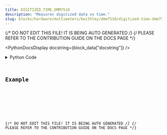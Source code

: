 ```yaml
---
title: DIGITIZED_TIME_DMM7510
description: "Measures digitized data vs time."
slug: blocks/hardware/multimeters/keithley/dmm7510/digitized-time-dmm7510
---
```


{/* DO NOT EDIT THIS FILE! IT IS BEING AUTO GENERATED */}
{/* PLEASE REFER TO THE CONTRIBUTION GUIDE ON THE DOCS PAGE */}


<PythonDocsDisplay docstring={block_data["docstring"]} />
<details>
<summary>Python Code</summary>



<Code code={pythonCode} lang="py" wrap theme="dracula" />

[Find this Flojoy Block on GitHub](https://github.com/flojoy-ai/blocks/blob/main/blocks/HARDWARE/MULTIMETERS/KEITHLEY/DMM7510/DIGITIZED_TIME_DMM7510/DIGITIZED_TIME_DMM7510.py)

</details>

## Example


<GetHelpWidget />


<AppDisplay app={app} blockName="DIGITIZED_TIME_DMM7510" client:visible />


<Example />

{/* DO NOT EDIT THIS FILE! IT IS BEING AUTO GENERATED */}
{/* PLEASE REFER TO THE CONTRIBUTION GUIDE ON THE DOCS PAGE */}
